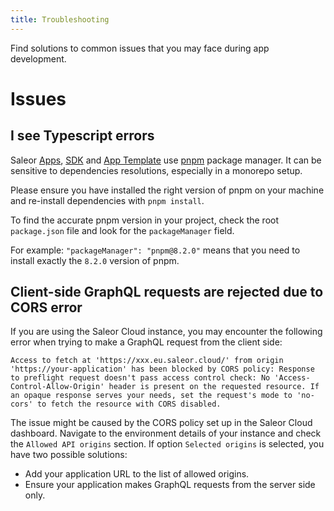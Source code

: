 ```yaml
---
title: Troubleshooting
---
```


Find solutions to common issues that you may face during app development.

# Issues

## I see Typescript errors

Saleor [Apps](https://github.com/saleor/apps), [SDK](https://github.com/saleor/saleor-app-sdk) and [App Template](https://github.com/saleor/saleor-app-template/discussions)
use [pnpm](https://pnpm.io/) package manager. It can be sensitive to dependencies resolutions, especially in a monorepo setup.

Please ensure you have installed the right version of pnpm on your machine and re-install dependencies with `pnpm install`.

To find the accurate pnpm version in your project, check the root `package.json` file and look for the `packageManager` field.

For example: `"packageManager": "pnpm@8.2.0"` means that you need to install exactly the `8.2.0` version of pnpm.

## Client-side GraphQL requests are rejected due to CORS error

If you are using the Saleor Cloud instance, you may encounter the following error when trying to make a GraphQL request from the client side:

```
Access to fetch at 'https://xxx.eu.saleor.cloud/' from origin 'https://your-application' has been blocked by CORS policy: Response to preflight request doesn't pass access control check: No 'Access-Control-Allow-Origin' header is present on the requested resource. If an opaque response serves your needs, set the request's mode to 'no-cors' to fetch the resource with CORS disabled.
```

The issue might be caused by the CORS policy set up in the Saleor Cloud dashboard. Navigate to the environment details of your instance and check the `Allowed API origins` section. If option `Selected origins` is selected, you have two possible solutions:

- Add your application URL to the list of allowed origins.
- Ensure your application makes GraphQL requests from the server side only.
